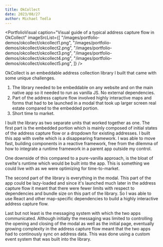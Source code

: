 ```yaml
---
title: OkCollect
date: 2023/08/27
author: Michael Tedla
---
```



<PortfolioVisual
  caption="Visual guide of a typical address capture flow in OkCollect"
  imageSrcList={[
    "/images/portfolio-demos/okcollect/okcollect1.png",
    "/images/portfolio-demos/okcollect/okcollect2.png",
    "/images/portfolio-demos/okcollect/okcollect3.png",
    "/images/portfolio-demos/okcollect/okcollect4.png",
    "/images/portfolio-demos/okcollect/okcollect5.png",
  ]}
/>

OkCollect is an embeddable address collection library I built that came with some unique challenges.

1. The library needed to be embeddable on any website and on the main native app so it needed to run as vanilla JS. No external dependencies.
2. Part of the address capture flow involved highly interactive maps and forms that had to be launched in a modal that took up larger screen real estate compared to the embedded portion.
3. Short time to market.

I built the library as two separate units that worked together as one. The first part is the embedded portion which is mainly composed of initial states of the address capture flow or a dropdown for existing addresses. I built this app with svelte which is a disappearing framework. I was able to move fast, building components in a reactive framework, free from the dilemma of how to integrate a runtime framework in a parent app outside my control.

One downside of this compared to a pure-vanilla approach, is the bloat of svelte's runtime which would be built into the app. This is something we could live with as we were optimizing for time-to-market.

The second part of the library is everything in the modal. This part of the app could be lazy-loaded and since it's launched much later in the address capture flow it meant that there were fewer limits with respect to dependencies and bundle size on this part of the library. So I was able to use React and other map-specific dependencies to build a highly interactive address capture flow.

Last but not least is the messaging system with which the two apps communicated. Although initially the messaging was limited to controlling the opening and closing of the modal as well as the initial page, eventually growing complexity in the address capture flow meant that the two apps had to continously sync on address data. This was done using a custom event system that was built into the library.

